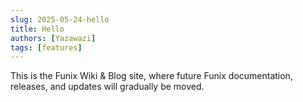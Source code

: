 ```yaml
---
slug: 2025-05-24-hello
title: Hello
authors: [Yazawazi]
tags: [features]
---
```


This is the Funix Wiki & Blog site, where future Funix documentation, releases, and updates will gradually be moved.
